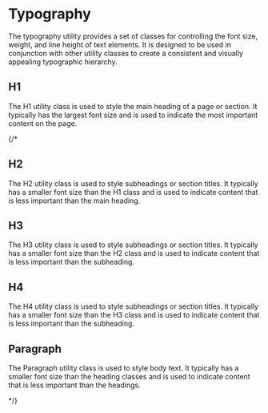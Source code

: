 

<Meta of={Stories} />

# Typography
The typography utility provides a set of classes for controlling the font size, weight, and line height of text elements.
It is designed to be used in conjunction with other utility classes to create a consistent and visually appealing typographic hierarchy.

<Source language="jsx" code="import { Typography } from '@rypak/ui'" />

## H1

The H1 utility class is used to style the main heading of a page or section.
It typically has the largest font size and is used to indicate the most important content on the page.

<Canvas of={Stories.H1Story} />

{/*
## H2

The H2 utility class is used to style subheadings or section titles.
It typically has a smaller font size than the H1 class and is used to indicate content that is less important than the main heading.

<Canvas of={Stories.H2Story} />


## H3
The H3 utility class is used to style subheadings or section titles.
It typically has a smaller font size than the H2 class and is used to indicate content that is less important than the subheading.

<Canvas of={Stories.H3Story} />

## H4
The H4 utility class is used to style subheadings or section titles.
It typically has a smaller font size than the H3 class and is used to indicate content that is less important than the subheading.

<Canvas of={Stories.H4Story} />



## Paragraph
The Paragraph utility class is used to style body text.
It typically has a smaller font size than the heading classes and is used to indicate content that is less important than the headings.

<Canvas of={Stories.PStory} />

<Controls of={Stories.PStory}  /> */}

<ArgTypes of={Stories} />

